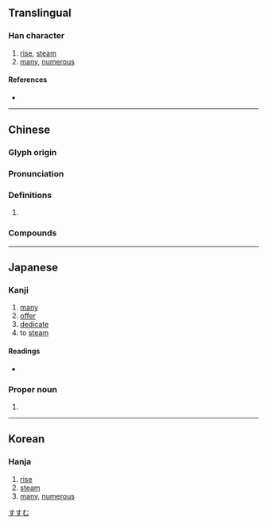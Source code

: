 {{also|丞}}
{{character info/new}}
==Translingual==

===Han character===
{{Han char|rn=86|rad=火|as=06|sn=10|four=17331|canj=NEMF|ids=⿱丞灬}}

# [[rise]], [[steam]]
# [[many]], [[numerous]]

====References====
* {{Han ref|kx=0671.010|dkj=19019|dj=1080.020|hdz=32202.070|uh=70DD|ud=28893|bh=D26D|bd=53869}}

----

==Chinese==
{{zh-forms}}

===Glyph origin===
{{Han etym}}

===Pronunciation===
{{zh-pron
|m=zhēng
|m-s=
|c=zing1
|c-t=
|g=
|h=pfs=
|j=
|mb=
|md=cĭng
|mn=
|mn-t=
|w=
|x=
|mc=y
|oc=y
|cat=
}}

===Definitions===
{{zh-hanzi}}

# {{rfdef|zh}}

===Compounds===
{{zh-der|烝烝|烝黎|烝嘗|烝禋|熏烝|烝民}}

----

==Japanese==

===Kanji===
{{ja-kanji|grade=|rs=火06}}

# [[many]]
# [[offer]]
# [[dedicate]]
# to [[steam]]

====Readings====
* {{ja-readings|on=[[じょう]] (jō), [[しょう]] (shō)|kun=[[むす]] (musu), [[もろもろ]] (moromoro)}}

===Proper noun===
{{ja-pos|proper|すすむ}}

# {{given name|male|lang=ja}}

[[Category:Japanese male given names|すすむ]]

----

==Korean==

===Hanja===
{{ko-hanja|hangeul=증|eumhun=|rv=jeung|mr=chŭng|y=cung}}

# [[rise]]
# [[steam]]
# [[many]], [[numerous]]